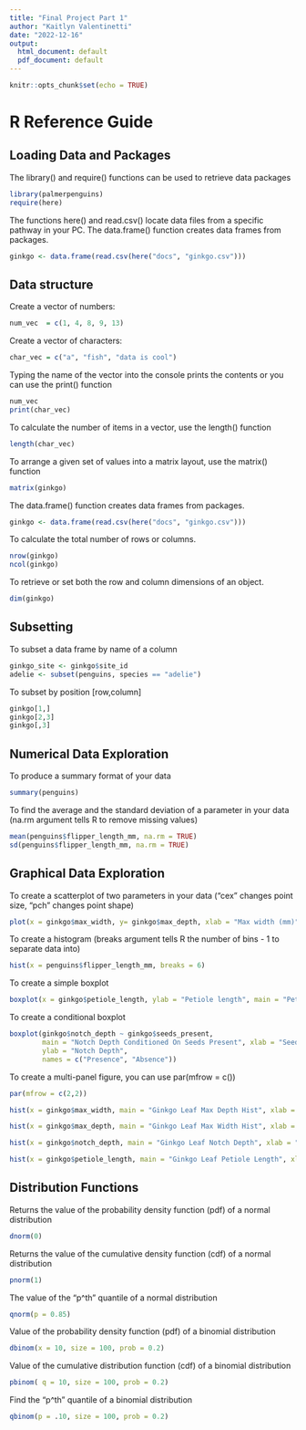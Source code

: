 ```yaml
---
title: "Final Project Part 1"
author: "Kaitlyn Valentinetti"
date: "2022-12-16"
output:
  html_document: default
  pdf_document: default
---
```


```r
knitr::opts_chunk$set(echo = TRUE)
```

# R Reference Guide {.tabset .tabset-pills}

## Loading Data and Packages

The library() and require() functions can be used to retrieve data packages 
```r
library(palmerpenguins)
require(here)
```

The functions here() and read.csv() locate data files from a specific pathway in your PC. The data.frame() function creates data frames from packages.
```r
ginkgo <- data.frame(read.csv(here("docs", "ginkgo.csv")))
```

## Data structure

Create a vector of numbers:
```r
num_vec  = c(1, 4, 8, 9, 13)
```

Create a vector of characters:
```r
char_vec = c("a", "fish", "data is cool")
```

Typing the name of the vector into the console prints the contents or you can use the print() function
```r
num_vec
print(char_vec)
```

To calculate the number of items in a vector, use the length() function
```r
length(char_vec)
```

To arrange a given set of values into a matrix layout, use the matrix() function
```r
matrix(ginkgo)
```

The data.frame() function creates data frames from packages.
```r
ginkgo <- data.frame(read.csv(here("docs", "ginkgo.csv")))
```

To calculate the total number of rows or columns.
```r
nrow(ginkgo)
ncol(ginkgo)
```

To retrieve or set both the row and column dimensions of an object.
```r
dim(ginkgo)
```

## Subsetting 

To subset a data frame by name of a column
```r
ginkgo_site <- ginkgo$site_id
adelie <- subset(penguins, species == "adelie")
```

To subset by position [row,column]
```r
ginkgo[1,]
ginkgo[2,3]
ginkgo[,3]
```

## Numerical Data Exploration

To produce a summary format of your data
```r
summary(penguins)
```

To find the average and the standard deviation of a parameter in your data (na.rm argument tells R to remove missing values)
```r
mean(penguins$flipper_length_mm, na.rm = TRUE)
sd(penguins$flipper_length_mm, na.rm = TRUE)
```

## Graphical Data Exploration

To create a scatterplot of two parameters in your data
("cex" changes point size, "pch" changes point shape)
```r
plot(x = ginkgo$max_width, y= ginkgo$max_depth, xlab = "Max width (mm)", ylab = "Max depth (mm)", col = "purple", pch = 2, cex = 0.3, main = "Ginkgo Leaf Scatterplot", xlim = c(0,100), ylim = c(0,120))
```

To create a histogram (breaks argument tells R the number of bins - 1 to separate data into)
```r
hist(x = penguins$flipper_length_mm, breaks = 6)
```

To create a simple boxplot
```r
boxplot(x = ginkgo$petiole_length, ylab = "Petiole length", main = "Petiole Length Boxplot")
```

To create a conditional boxplot
```r
boxplot(ginkgo$notch_depth ~ ginkgo$seeds_present,
        main = "Notch Depth Conditioned On Seeds Present", xlab = "Seed Presence",
        ylab = "Notch Depth",
        names = c("Presence", "Absence"))

```

To create a multi-panel figure, you can use par(mfrow = c())
```r
par(mfrow = c(2,2))

hist(x = ginkgo$max_width, main = "Ginkgo Leaf Max Depth Hist", xlab = "Max depth (mm)", ylab = "Frequency")

hist(x = ginkgo$max_depth, main = "Ginkgo Leaf Max Width Hist", xlab = "Max width (mm)", ylab = "Frequency")

hist(x = ginkgo$notch_depth, main = "Ginkgo Leaf Notch Depth", xlab = "Notch depth", ylab = "Frequency")

hist(x = ginkgo$petiole_length, main = "Ginkgo Leaf Petiole Length", xlab = "Petiole length", ylab = "Frequency")
```

## Distribution Functions

Returns the value of the probability density function (pdf) of a normal distribution
```r
dnorm(0)
```

Returns the value of the cumulative density function (cdf) of a normal distribution
```r
pnorm(1)
```

The value of the "p^th" quantile of a normal distribution
```r
qnorm(p = 0.85)
```

Value of the probability density function (pdf) of a binomial distribution
```r
dbinom(x = 10, size = 100, prob = 0.2)
```

Value of the cumulative distribution function (cdf) of a binomial distribution
```r
pbinom( q = 10, size = 100, prob = 0.2)
```

Find the "p^th" quantile of a binomial distribution
```r
qbinom(p = .10, size = 100, prob = 0.2)
```
